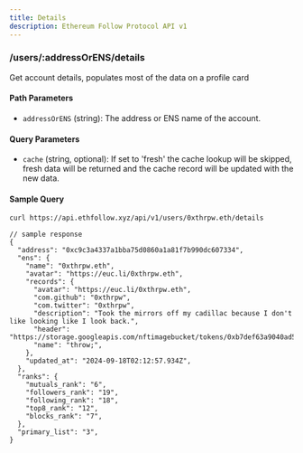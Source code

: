 ```yaml
---
title: Details
description: Ethereum Follow Protocol API v1
---
```


### /users/\:addressOrENS/details

Get account details, populates most of the data on a profile card

#### Path Parameters

- `addressOrENS` (string): The address or ENS name of the account.

#### Query Parameters

- `cache` (string, optional): If set to 'fresh' the cache lookup will be skipped, fresh data will be returned and the cache record will be updated with the new data.

#### Sample Query

```sh
curl https://api.ethfollow.xyz/api/v1/users/0xthrpw.eth/details
```

```jsonc
// sample response
{
  "address": "0xc9c3a4337a1bba75d0860a1a81f7b990dc607334",
  "ens": {
    "name": "0xthrpw.eth",
    "avatar": "https://euc.li/0xthrpw.eth",
    "records": {
      "avatar": "https://euc.li/0xthrpw.eth",
      "com.github": "0xthrpw",
      "com.twitter": "0xthrpw",
      "description": "Took the mirrors off my cadillac because I don't like looking like I look back.",
      "header": "https://storage.googleapis.com/nftimagebucket/tokens/0xb7def63a9040ad5dc431aff79045617922f4023a/1897.svg",
      "name": "throw;",
    },
    "updated_at": "2024-09-18T02:12:57.934Z",
  },
  "ranks": {
    "mutuals_rank": "6",
    "followers_rank": "19",
    "following_rank": "18",
    "top8_rank": "12",
    "blocks_rank": "7",
  },
  "primary_list": "3",
}
```
